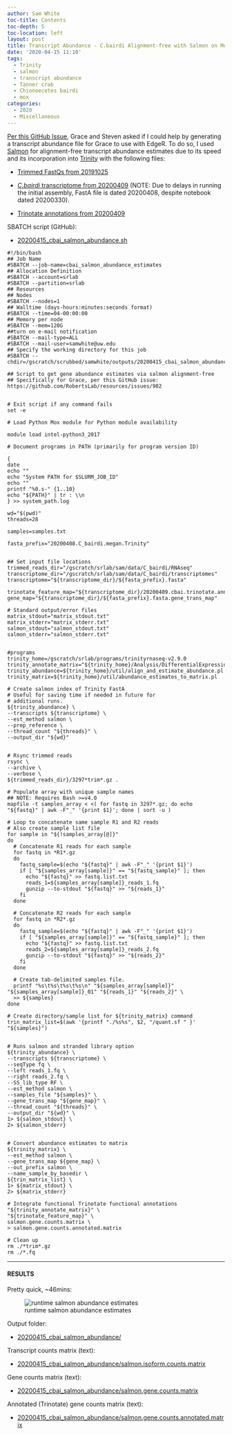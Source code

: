```yaml
---
author: Sam White
toc-title: Contents
toc-depth: 5
toc-location: left
layout: post
title: Transcript Abundance - C.bairdi Alignment-free with Salmon on Mox for Grace
date: '2020-04-15 11:10'
tags:
  - Trinity
  - salmon
  - transcript abundance
  - Tanner crab
  - Chionoecetes bairdi
  - mox
categories:
  - 2020
  - Miscellaneous
---
```

[Per this GitHub Issue](https://github.com/RobertsLab/resources/issues/902), Grace and Steven asked if I could help by generating a transcript abundance file for Grace to use with EdgeR. To do so, I used [Salmon](https://salmon.readthedocs.io/en/latest/salmon.html) for alignment-free transcript abundance estimates due to its speed and its incorporation into [Trinity](https://github.com/trinityrnaseq/trinityrnaseq/wiki/Trinity-Transcript-Quantification#salmon-output) with the following files:

- [Trimmed FastQs from 20191025](https://robertslab.github.io/sams-notebook/posts/2019/2019-12-18-TrimmingFastQCMultiQC---C.bairdi-RNAseq-FastQ-with-fastp-on-Mox/)

- [_C.bairdi_ transcriptome from 20200409](https://robertslab.github.io/sams-notebook/posts/2020/2020-03-30-Transcriptome-Assembly---C.bairdi-with-MEGAN6-Taxonomy-specific-Reads-with-Trinity-on-Mox/) (NOTE: Due to delays in running the initial assembly, FastA file is dated 20200408, despite notebook dated 20200330).

- [Trinotate annotations from 20200409](https://robertslab.github.io/sams-notebook/posts/2020/2020-04-09-Transcriptome-Annotation---Trinotate-C.bairdi-MEGAN6-Taxonomic-specific-Trinity-Assembly-on-Mox/)


SBATCH script (GitHub):

- [20200415_cbai_salmon_abundance.sh](https://github.com/RobertsLab/sams-notebook/blob/master/sbatch_scripts/20200415_cbai_salmon_abundance.sh)

```shell
#!/bin/bash
## Job Name
#SBATCH --job-name=cbai_salmon_abundance_estimates
## Allocation Definition
#SBATCH --account=srlab
#SBATCH --partition=srlab
## Resources
## Nodes
#SBATCH --nodes=1
## Walltime (days-hours:minutes:seconds format)
#SBATCH --time=04-00:00:00
## Memory per node
#SBATCH --mem=120G
##turn on e-mail notification
#SBATCH --mail-type=ALL
#SBATCH --mail-user=samwhite@uw.edu
## Specify the working directory for this job
#SBATCH --chdir=/gscratch/scrubbed/samwhite/outputs/20200415_cbai_salmon_abundance

## Script to get gene abundance estimates via salmon alignment-free
## Specifically for Grace, per this GitHub issue: https://github.com/RobertsLab/resources/issues/902


# Exit script if any command fails
set -e

# Load Python Mox module for Python module availability

module load intel-python3_2017

# Document programs in PATH (primarily for program version ID)

{
date
echo ""
echo "System PATH for $SLURM_JOB_ID"
echo ""
printf "%0.s-" {1..10}
echo "${PATH}" | tr : \\n
} >> system_path.log

wd="$(pwd)"
threads=28

samples=samples.txt

fasta_prefix="20200408.C_bairdi.megan.Trinity"


## Set input file locations
trimmed_reads_dir="/gscratch/srlab/sam/data/C_bairdi/RNAseq"
transcriptome_dir="/gscratch/srlab/sam/data/C_bairdi/transcriptomes"
transcriptome="${transcriptome_dir}/${fasta_prefix}.fasta"

trinotate_feature_map="${transcriptome_dir}/20200409.cbai.trinotate.annotation_feature_map.txt"
gene_map="${transcriptome_dir}/${fasta_prefix}.fasta.gene_trans_map"

# Standard output/error files
matrix_stdout="matrix_stdout.txt"
matrix_stderr="matrix_stderr.txt"
salmon_stdout="salmon_stdout.txt"
salmon_stderr="salmon_stderr.txt"


#programs
trinity_home=/gscratch/srlab/programs/trinityrnaseq-v2.9.0
trinity_annotate_matrix="${trinity_home}/Analysis/DifferentialExpression/rename_matrix_feature_identifiers.pl"
trinity_abundance=${trinity_home}/util/align_and_estimate_abundance.pl
trinity_matrix=${trinity_home}/util/abundance_estimates_to_matrix.pl

# Create salmon index of Trinity FastA
# Useful for saving time if needed in future for
# additional runs.
${trinity_abundance} \
--transcripts ${transcriptome} \
--est_method salmon \
--prep_reference \
--thread_count "${threads}" \
--output_dir "${wd}"


# Rsync trimmed reads
rsync \
--archive \
--verbose \
${trimmed_reads_dir}/3297*trim*.gz .

# Populate array with unique sample names
## NOTE: Requires Bash >=v4.0
mapfile -t samples_array < <( for fastq in 3297*.gz; do echo "${fastq}" | awk -F"_" '{print $1}'; done | sort -u )

# Loop to concatenate same sample R1 and R2 reads
# Also create sample list file
for sample in "${!samples_array[@]}"
do
  # Concatenate R1 reads for each sample
  for fastq in *R1*.gz
  do
    fastq_sample=$(echo "${fastq}" | awk -F"_" '{print $1}')
    if [ "${samples_array[sample]}" == "${fastq_sample}" ]; then
      echo "${fastq}" >> fastq.list.txt
      reads_1=${samples_array[sample]}_reads_1.fq
      gunzip --to-stdout "${fastq}" >> "${reads_1}"
    fi
  done

  # Concatenate R2 reads for each sample
  for fastq in *R2*.gz
  do
    fastq_sample=$(echo "${fastq}" | awk -F"_" '{print $1}')
    if [ "${samples_array[sample]}" == "${fastq_sample}" ]; then
      echo "${fastq}" >> fastq.list.txt
      reads_2=${samples_array[sample]}_reads_2.fq
      gunzip --to-stdout "${fastq}" >> "${reads_2}"
    fi
  done

  # Create tab-delimited samples file.
  printf "%s\t%s\t%s\t%s\n" "${samples_array[sample]}" "${samples_array[sample]}_01" "${reads_1}" "${reads_2}" \
  >> ${samples}
done

# Create directory/sample list for ${trinity_matrix} command
trin_matrix_list=$(awk '{printf "./%s%s", $2, "/quant.sf " }' "${samples}")


# Runs salmon and stranded library option
${trinity_abundance} \
--transcripts ${transcriptome} \
--seqType fq \
--left reads_1.fq \
--right reads_2.fq \
--SS_lib_type RF \
--est_method salmon \
--samples_file "${samples}" \
--gene_trans_map "${gene_map}" \
--thread_count "${threads}" \
--output_dir "${wd}" \
1> ${salmon_stdout} \
2> ${salmon_stderr}


# Convert abundance estimates to matrix
${trinity_matrix} \
--est_method salmon \
--gene_trans_map ${gene_map} \
--out_prefix salmon \
--name_sample_by_basedir \
${trin_matrix_list} \
1> ${matrix_stdout} \
2> ${matrix_stderr}

# Integrate functional Trinotate functional annotations
"${trinity_annotate_matrix}" \
"${trinotate_feature_map}" \
salmon.gene.counts.matrix \
> salmon.gene.counts.annotated.matrix

# Clean up
rm ./*trim*.gz
rm ./*.fq
```

---

#### RESULTS

Pretty quick, ~46mins:

![runtime salmon abundance estimates](https://github.com/RobertsLab/sams-notebook/blob/master/images/screencaps/20200415_cbai_salmon_abundance_runtime.png?raw=true)

Output folder:

- [20200415_cbai_salmon_abundance/](https://gannet.fish.washington.edu/Atumefaciens/20200415_cbai_salmon_abundance/)


Transcript counts matrix (text):

- [20200415_cbai_salmon_abundance/salmon.isoform.counts.matrix](https://gannet.fish.washington.edu/Atumefaciens/20200415_cbai_salmon_abundance/salmon.isoform.counts.matrix)


Gene counts matrix (text):

- [20200415_cbai_salmon_abundance/salmon.gene.counts.matrix](https://gannet.fish.washington.edu/Atumefaciens/20200415_cbai_salmon_abundance/salmon.gene.counts.matrix)

Annotated (Trinotate) gene counts matrix (text):

- [20200415_cbai_salmon_abundance/salmon.gene.counts.annotated.matrix](https://gannet.fish.washington.edu/Atumefaciens/20200415_cbai_salmon_abundance/salmon.gene.counts.annotated.matrix)
